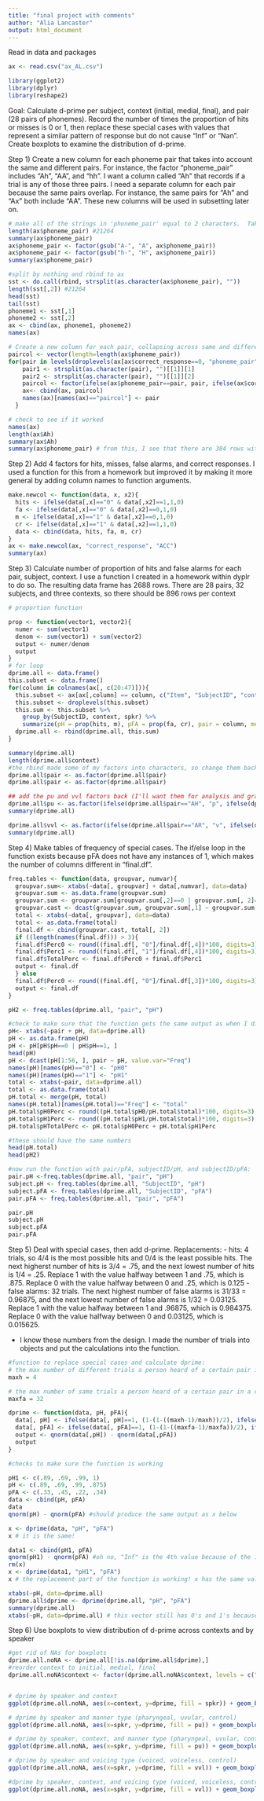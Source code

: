```yaml
---
title: "final project with comments"
author: "Alia Lancaster"
output: html_document
---
```

Read in data and packages
```r
ax <- read.csv("ax_AL.csv")

library(ggplot2)
library(dplyr)
library(reshape2)
```

Goal: Calculate d-prime per subject, context (initial, medial, final), and pair (28 pairs of phonemes). Record the number of times the proportion of hits or misses is 0 or 1, then replace these special cases with values that represent a similar pattern of response but do not cause "Inf" or "Nan". Create boxplots to examine the distribution of d-prime.


Step 1) Create a new column for each phoneme pair that takes into account the same and different pairs.  For instance, the factor "phoneme_pair" includes "Ah", "AA", and "hh".  I want a column called "Ah" that records if a trial is any of those three pairs.  I need a separate column for each pair because the same pairs overlap.  For instance, the same pairs for "Ah" and "Ax" both include "AA".  These new columns will be used in subsetting later on. 

```r
# make all of the strings in 'phoneme_pair' equal to 2 characters.  Take out or replace "-"
length(ax$phoneme_pair) #21264
summary(ax$phoneme_pair)
ax$phoneme_pair <- factor(gsub("A-", "A", ax$phoneme_pair))
ax$phoneme_pair <- factor(gsub("h-", "H", ax$phoneme_pair))
summary(ax$phoneme_pair) 

#split by nothing and rbind to ax
sst <- do.call(rbind, strsplit(as.character(ax$phoneme_pair), ""))
length(sst[,2]) #21264
head(sst)
tail(sst)
phoneme1 <- sst[,1]
phoneme2 <- sst[,2]
ax <- cbind(ax, phoneme1, phoneme2)
names(ax)

# Create a new column for each pair, collapsing across same and different trials
paircol <- vector(length=length(ax$phoneme_pair))
for(pair in levels(droplevels(ax[ax$correct_response==0, "phoneme_pair"]))){
    pair1 <- strsplit(as.character(pair), "")[[1]][1]
    pair2 <- strsplit(as.character(pair), "")[[1]][2]
    paircol <- factor(ifelse(ax$phoneme_pair==pair, pair, ifelse(ax$correct_response==1 &  ax$phoneme1==pair1, pair, ifelse(ax$correct_response==1 & ax$phoneme1 ==pair2, pair, 0))))
    ax<- cbind(ax, paircol)
    names(ax)[names(ax)=="paircol"] <- pair
  }

# check to see if it worked
names(ax)
length(ax$Ah)
summary(ax$Ah)
summary(ax$phoneme_pair) # from this, I see that there are 384 rows with Ah, 1341 for AA, and 1341 for hh.  This means that ax$Ah should have 3069 rows (384+1341+1341).

```

Step 2) Add 4 factors for hits, misses, false alarms, and correct responses.  I used a function for this from a homework but improved it by making it more general by adding column names to function arguments.


```r
make.newcol <- function(data, x, x2){
  hits <- ifelse(data[,x]=="0" & data[,x2]==1,1,0)
  fa <- ifelse(data[,x]=="0" & data[,x2]==0,1,0)
  m <- ifelse(data[,x]=="1" & data[,x2]==0,1,0)
  cr <- ifelse(data[,x]=="1" & data[,x2]==1,1,0)
  data <- cbind(data, hits, fa, m, cr) 
}
ax <- make.newcol(ax, "correct_response", "ACC")
summary(ax)
```


Step 3) Calculate number of proportion of hits and false alarms for each pair, subject, context. I use a function I created in a homework within dyplr to do so. The resulting data frame has 2688 rows.  There are 28 pairs, 32 subjects, and three contexts, so there should be 896 rows per context

```r
# proportion function

prop <- function(vector1, vector2){
  numer <- sum(vector1)
  denom <- sum(vector1) + sum(vector2)
  output <- numer/denom
  output
}
# for loop
dprime.all <- data.frame()
this.subset <- data.frame()
for(column in colnames(ax[, c(20:47)])){
  this.subset <- ax[ax[,column] == column, c("Item", "SubjectID", "context", "correct_response","RT", "ACC", "spkr", "pu", "vvl", "list", "hits", "fa", "m", "cr") ]
  this.subset <- droplevels(this.subset)
  this.sum <- this.subset %>%
    group_by(SubjectID, context, spkr) %>%
    summarize(pH = prop(hits, m), pFA = prop(fa, cr), pair = column, meanRT = mean(RT), meanACC= mean(ACC))
  dprime.all <- rbind(dprime.all, this.sum)
}

summary(dprime.all)
length(dprime.all$context)
#the rbind made some of my factors into characters, so change them back to factors
dprime.all$pair <- as.factor(dprime.all$pair)
dprime.all$pair <- as.factor(dprime.all$pair)

## add the pu and vvl factors back (I'll want them for analysis and graphing)
dprime.all$pu <- as.factor(ifelse(dprime.all$pair=="AH", "p", ifelse(dprime.all$pair=="Rx", "u", "c")))
summary(dprime.all)

dprime.all$vvl <- as.factor(ifelse(dprime.all$pair=="AR", "v", ifelse(dprime.all$pair=="Hx", "vl", "c")))
summary(dprime.all)
```


Step 4) Make tables of frequency of special cases. The if/else loop in the function exists because pFA does not have any instances of 1, which makes the number of columns different in "final.df". 

```r

freq.tables <- function(data, groupvar, numvar){
  groupvar.sum<- xtabs(~data[, groupvar] + data[,numvar], data=data)
  groupvar.sum <- as.data.frame(groupvar.sum)
  groupvar.sum <- groupvar.sum[groupvar.sum[,2]==0 | groupvar.sum[, 2]==1, ]
  groupvar.cast <- dcast(groupvar.sum, groupvar.sum[,1] ~ groupvar.sum[,2], value.var="Freq")
  total <- xtabs(~data[, groupvar], data=data)
  total <- as.data.frame(total)
  final.df <- cbind(groupvar.cast, total[, 2])
  if ((length(names(final.df))) > 3){
  final.df$Perc0 <- round((final.df[, "0"]/final.df[,4])*100, digits=3)
  final.df$Perc1 <- round((final.df[, "1"]/final.df[,4])*100, digits=3)
  final.df$TotalPerc <- final.df$Perc0 + final.df$Perc1
  output <- final.df
  } else
  final.df$Perc0 <- round((final.df[, "0"]/final.df[,3])*100, digits=3)
  output <- final.df 
}

pH2 <- freq.tables(dprime.all, "pair", "pH")

#check to make sure that the function gets the same output as when I did it once:
pH<- xtabs(~pair + pH, data=dprime.all)
pH <- as.data.frame(pH)
pH <- pH[pH$pH==0 | pH$pH==1, ]
head(pH)
pH <- dcast(pH[1:56, ], pair ~ pH, value.var="Freq")
names(pH)[names(pH)=="0"] <- "pH0"
names(pH)[names(pH)=="1"] <- "pH1"
total <- xtabs(~pair, data=dprime.all)
total <- as.data.frame(total)
pH.total <- merge(pH, total)
names(pH.total)[names(pH.total)=="Freq"] <- "total"
pH.total$pH0Perc <- round((pH.total$pH0/pH.total$total)*100, digits=3)
pH.total$pH1Perc <- round((pH.total$pH1/pH.total$total)*100, digits=3)
pH.total$pHTotalPerc <- pH.total$pH0Perc + pH.total$pH1Perc

#these should have the same numbers
head(pH.total)
head(pH2)

#now run the function with pair/pFA, subjectID/pH, and subjectID/pFA:
pair.pH <-freq.tables(dprime.all, "pair", "pH")
subject.pH <- freq.tables(dprime.all, "SubjectID", "pH")
subject.pFA <- freq.tables(dprime.all, "SubjectID", "pFA")
pair.pFA <- freq.tables(dprime.all, "pair", "pFA")

pair.pH
subject.pH
subject.pFA
pair.pFA
```


Step 5) Deal with special cases, then add d-prime. 
Replacements:
- hits: 4 trials, so 4/4 is the most possible hits and 0/4 is the least possible hits. The next higherst number of hits is 3/4 = .75, and the next lowest number of hits is 1/4 = .25.  Replace 1 with the value halfway between 1 and .75, which is .875. Replace 0 with the value halfway between 0 and .25, which is 0.125
- false alarms: 32 trials.  The next highest number of false alarms is 31/33 = 0.96875, and the next lowest number of false alarms is 1/32 = 0.03125. Replace 1 with the value halfway between 1 and .96875, which is 0.984375.  Replace 0 with the value halfway between 0 and 0.03125, which is 0.015625.   

- I know these numbers from the design. I made the number of trials into objects and put the calculations into the function.



```r

#function to replace special cases and calculate dprime:
# the max number of different trials a person heard of a certain pair in a certain context
maxh = 4

# the max number of same trials a person heard of a certain pair in a certain context
maxfa = 32

dprime <- function(data, pH, pFA){
  data[, pH] <- ifelse(data[, pH]==1, (1-(1-((maxh-1)/maxh))/2), ifelse(data[, pH]==0, ((1/maxh)/2), data[, pH]))
  data[, pFA] <- ifelse(data[, pFA]==1, (1-(1-((maxfa-1)/maxfa))/2), ifelse(data[, pFA]==0, ((1/maxfa)/2), data[, pFA]))
  output <- qnorm(data[,pH]) - qnorm(data[,pFA])
  output
}

#checks to make sure the function is working

pH1 <- c(.89, .69, .99, 1)
pH <- c(.89, .69, .99, .875)
pFA <- c(.33, .45, .22, .34)
data <- cbind(pH, pFA)
data
qnorm(pH) - qnorm(pFA) #should produce the same output as x below

x <- dprime(data, "pH", "pFA")
x # it is the same!

data1 <- cbind(pH1, pFA)
qnorm(pH1) - qnorm(pFA) #oh no, "Inf" is the 4th value because of the 1 in ph1
rm(x)
x <- dprime(data1, "pH1", "pFA")
x # the replacement part of the function is working! x has the same values as before

xtabs(~pH, data=dprime.all)
dprime.all$dprime <- dprime(dprime.all, "pH", "pFA")
summary(dprime.all)
xtabs(~pH, data=dprime.all) # this vector still has 0's and 1's because I didn't create a new vector inside the function, but dprime doesn't have any "Inf" or "Nan", so it worked.

```



Step 6) Use boxplots to view distribution of d-prime across contexts and by speaker
```r

#get rid of NAs for boxplots
dprime.all.noNA <- dprime.all[!is.na(dprime.all$dprime),]
#reorder context to initial, medial, final
dprime.all.noNA$context <- factor(dprime.all.noNA$context, levels = c("I", "M", "F"))


# dprime by speaker and context
ggplot(dprime.all.noNA, aes(x=context, y=dprime, fill = spkr)) + geom_boxplot() + scale_fill_brewer(palette="Set1") + xlab("Context") + ylab("D-Prime") + theme_bw()

# dprime by speaker and manner type (pharyngeal, uvular, control) 
ggplot(dprime.all.noNA, aes(x=spkr, y=dprime, fill = pu)) + geom_boxplot() + scale_fill_brewer(palette="Set1") + xlab("Speaker") + ylab("D-Prime") + theme_bw()

# dprime by speaker, context, and manner type (pharyngeal, uvular, control)
ggplot(dprime.all.noNA, aes(x=spkr, y=dprime, fill = pu)) + geom_boxplot() + scale_fill_brewer(palette="Set1") + xlab("Speaker") + ylab("D-Prime") + theme_bw() + facet_grid (.~context)

# dprime by speaker and voicing type (voiced, voiceless, control)
ggplot(dprime.all.noNA, aes(x=spkr, y=dprime, fill = vvl)) + geom_boxplot() + scale_fill_brewer(palette="Set1") + xlab("Speaker") + ylab("D-Prime") + theme_bw()

#dprime by speaker, context, and voicing type (voiced, voiceless, control)
ggplot(dprime.all.noNA, aes(x=spkr, y=dprime, fill = vvl)) + geom_boxplot() + scale_fill_brewer(palette="Set1") + xlab("Speaker") + ylab("D-Prime") + theme_bw() + facet_grid (.~context)

```

